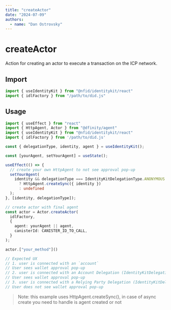 ```yaml
---
title: "createActor"
date: "2024-07-09"
authors:
  - name: "Dan Ostrovsky"
---
```


# createActor

Action for creating an actor to execute a transaction on the ICP network.

## Import

```typescript
import { useIdentityKit } from "@nfid/identitykit/react"
import { idlFactory } from "/path/to/did.js"
```

## Usage

```typescript
import { useEffect } from "react"
import { HttpAgent, Actor } from "@dfinity/agent"
import { useIdentityKit } from "@nfid/identitykit/react"
import { idlFactory } from '/path/to/did.js'

const { delegationType, identity, agent } = useIdentityKit();

const [yourAgent, setYourAgent] = useState();

useEffect(() => {
  // create your own HttpAgent to not see approval pop-up
  setYourAgent(
    identity && delegationType === IdentityKitDelegationType.ANONYMOUS
      ? HttpAgent.createSync({ identity })
      : undefined
  );
}, [identity, delegationType]);

// create actor with final agent
const actor = Actor.createActor(
  idlFactory,
  {
    agent: yourAgent || agent,
    canisterId: CANISTER_ID_TO_CALL,
  }
);

actor.["your_method"]()

// Expected UX
// 1. user is connected with an `account`
// User sees wallet approval pop-up
// 2. user is connected with an Account Delegation (IdentityKitDelegationType.GLOBAL) where `canisterId` IS listed as a `target`
// User sees wallet approval pop-up
// 3. user is connected with a Relying Party Delegation (IdentityKitDelegationType.ANONYMOUS) that has unbounded targets (i.e. II or anonymous NFID Wallet account)
// User does not see wallet approval pop-up
```

> Note: this example uses HttpAgent.createSync(), in case of async create you need to handle is
> agent created or not
